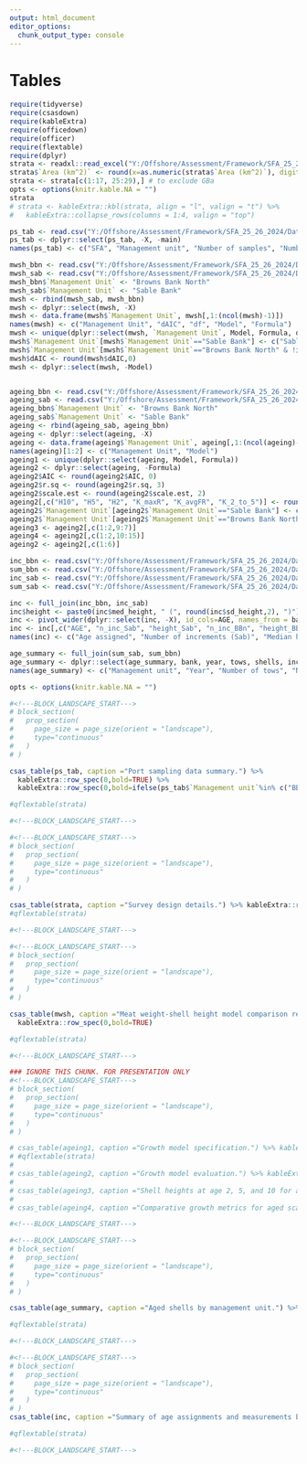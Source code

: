```yaml
---
output: html_document
editor_options: 
  chunk_output_type: console
---
```

\clearpage

# Tables {-}

```r
require(tidyverse)
require(csasdown)
require(kableExtra)
require(officedown)
require(officer)
require(flextable)
require(dplyr)
strata <- readxl::read_excel("Y:/Offshore/Assessment/Framework/SFA_25_26_2024/DataInputs/survey_design.xlsx")
strata$`Area (km^2)` <- round(x=as.numeric(strata$`Area (km^2)`), digits=2)
strata <- strata[c(1:17, 25:29),] # to exclude GBa
opts <- options(knitr.kable.NA = "")
strata
# strata <- kableExtra::kbl(strata, align = "l", valign = "t") %>%
#   kableExtra::collapse_rows(columns = 1:4, valign = "top")

ps_tab <- read.csv("Y:/Offshore/Assessment/Framework/SFA_25_26_2024/DataInputs/Port_sampling/ps_tab.csv")
ps_tab <- dplyr::select(ps_tab, -X, -main)
names(ps_tab) <- c("SFA", "Management unit", "Number of samples", "Number of years with PS data", "Most recent year with PS data", "Number of months with PS data", "Long term median (mc)", "Standard deviation (mc)", "Minimum (mc)", "Maximum (mc)")

mwsh_bbn <- read.csv("Y:/Offshore/Assessment/Framework/SFA_25_26_2024/DataInputs/MWSH/BBn/AICtable.csv")
mwsh_sab <- read.csv("Y:/Offshore/Assessment/Framework/SFA_25_26_2024/DataInputs/MWSH/Sab/AICtable.csv")
mwsh_bbn$`Management Unit` <- "Browns Bank North"
mwsh_sab$`Management Unit` <- "Sable Bank"
mwsh <- rbind(mwsh_sab, mwsh_bbn)
mwsh <- dplyr::select(mwsh, -X)
mwsh <- data.frame(mwsh$`Management Unit`, mwsh[,1:(ncol(mwsh)-1)])
names(mwsh) <- c("Management Unit", "dAIC", "df", "Model", "Formula")
mwsh <- unique(dplyr::select(mwsh, `Management Unit`, Model, Formula, df, dAIC))
mwsh$`Management Unit`[mwsh$`Management Unit`=="Sable Bank"] <- c("Sable Bank", rep(NA, (length(unique(mwsh$Model))-1)))
mwsh$`Management Unit`[mwsh$`Management Unit`=="Browns Bank North" & !is.na(mwsh$`Management Unit`)] <- c("Browns Bank North", rep(NA, (length(unique(mwsh$Model))-1)))
mwsh$dAIC <- round(mwsh$dAIC,0)
mwsh <- dplyr::select(mwsh, -Model)


ageing_bbn <- read.csv("Y:/Offshore/Assessment/Framework/SFA_25_26_2024/DataInputs/Ageing/BBn/summary_stats.csv")
ageing_sab <- read.csv("Y:/Offshore/Assessment/Framework/SFA_25_26_2024/DataInputs/Ageing/Sab/summary_stats.csv")
ageing_bbn$`Management Unit` <- "Browns Bank North"
ageing_sab$`Management Unit` <- "Sable Bank"
ageing <- rbind(ageing_sab, ageing_bbn)
ageing <- dplyr::select(ageing, -X)
ageing <- data.frame(ageing$`Management Unit`, ageing[,1:(ncol(ageing)-1)])
names(ageing)[1:2] <- c("Management Unit", "Model")
ageing1 <- unique(dplyr::select(ageing, Model, Formula))
ageing2 <- dplyr::select(ageing, -Formula)
ageing2$AIC <- round(ageing2$AIC, 0)
ageing2$r.sq <- round(ageing2$r.sq, 3)
ageing2$scale.est <- round(ageing2$scale.est, 2)
ageing2[,c("H10", "H5", "H2", "K_maxR", "K_avgFR", "K_2_to_5")] <- round(ageing2[,c("H10", "H5", "H2", "K_maxR", "K_avgFR", "K_2_to_5")], 1)
ageing2$`Management Unit`[ageing2$`Management Unit`=="Sable Bank"] <- c("Sable Bank", NA, NA)
ageing2$`Management Unit`[ageing2$`Management Unit`=="Browns Bank North" & !is.na(ageing2$`Management Unit`)] <- c("Browns Bank North", NA, NA)
ageing3 <- ageing2[,c(1:2,9:7)]
ageing4 <- ageing2[,c(1:2,10:15)]
ageing2 <- ageing2[,c(1:6)]

inc_bbn <- read.csv("Y:/Offshore/Assessment/Framework/SFA_25_26_2024/DataInputs/Ageing/increments_bbn.csv")
sum_bbn <- read.csv("Y:/Offshore/Assessment/Framework/SFA_25_26_2024/DataInputs/Ageing/age_summary_bbn.csv")
inc_sab <- read.csv("Y:/Offshore/Assessment/Framework/SFA_25_26_2024/DataInputs/Ageing/increments_sab.csv")
sum_sab <- read.csv("Y:/Offshore/Assessment/Framework/SFA_25_26_2024/DataInputs/Ageing/age_summary_sab.csv")

inc <- full_join(inc_bbn, inc_sab)
inc$height <- paste0(inc$med_height, " (", round(inc$sd_height,2), ")")
inc <- pivot_wider(dplyr::select(inc, -X), id_cols=AGE, names_from = bank, values_from=c(n_inc, height))
inc <- inc[,c("AGE", "n_inc_Sab", "height_Sab", "n_inc_BBn", "height_BBn")]
names(inc) <- c("Age assigned", "Number of increments (Sab)", "Median height (Sab, SD)",  "Number of increments (BBn)", "Median height (BBn, SD)")

age_summary <- full_join(sum_sab, sum_bbn)
age_summary <- dplyr::select(age_summary, bank, year, tows, shells, increments, -X, -ager)
names(age_summary) <- c("Management unit", "Year", "Number of tows", "Number of shells", "Number of increments")

opts <- options(knitr.kable.NA = "")

```


```r
#<!---BLOCK_LANDSCAPE_START--->
# block_section(
#   prop_section(
#     page_size = page_size(orient = "landscape"),
#     type="continuous"
#   )
# )

csas_table(ps_tab, caption ="Port sampling data summary.") %>% 
  kableExtra::row_spec(0,bold=TRUE) %>% 
  kableExtra::row_spec(0,bold=ifelse(ps_tab$`Management unit`%in% c("BBn", "Sab"), TRUE, FALSE))

#qflextable(strata)

#<!---BLOCK_LANDSCAPE_START--->
```

```r
#<!---BLOCK_LANDSCAPE_START--->
# block_section(
#   prop_section(
#     page_size = page_size(orient = "landscape"),
#     type="continuous"
#   )
# )

csas_table(strata, caption ="Survey design details.") %>% kableExtra::row_spec(0,bold=TRUE)
#qflextable(strata)

#<!---BLOCK_LANDSCAPE_START--->
```

```r
#<!---BLOCK_LANDSCAPE_START--->
# block_section(
#   prop_section(
#     page_size = page_size(orient = "landscape"),
#     type="continuous"
#   )
# )

csas_table(mwsh, caption ="Meat weight-shell height model comparison results.") %>% 
  kableExtra::row_spec(0,bold=TRUE)

#qflextable(strata)

#<!---BLOCK_LANDSCAPE_START--->
```


```r
### IGNORE THIS CHUNK. FOR PRESENTATION ONLY
#<!---BLOCK_LANDSCAPE_START--->
# block_section(
#   prop_section(
#     page_size = page_size(orient = "landscape"),
#     type="continuous"
#   )
# )

# csas_table(ageing1, caption ="Growth model specification.") %>% kableExtra::row_spec(0,bold=TRUE)
# #qflextable(strata)
# 
# csas_table(ageing2, caption ="Growth model evaluation.") %>% kableExtra::row_spec(0,bold=TRUE)
# 
# csas_table(ageing3, caption ="Shell heights at age 2, 5, and 10 for aged scallops, from three models.") %>% kableExtra::row_spec(0,bold=TRUE)
# 
# csas_table(ageing4, caption ="Comparative growth metrics for aged scallops, from three models. A_avgFR is the age of an average fully-recruited scallop, A_maxR is the age of a scallop at maximum recruit size, and A_minR is the age of a scallop at the minimum recruit size. K values represent growth (in mm) in the year prior to reaching average fully-recruited shell height (K_avgFR) and maximum recruit size (K_maxR), and from ages 2 to 5 (K_2-5).") %>% kableExtra::row_spec(0,bold=TRUE)

#<!---BLOCK_LANDSCAPE_START--->
```

```r
#<!---BLOCK_LANDSCAPE_START--->
# block_section(
#   prop_section(
#     page_size = page_size(orient = "landscape"),
#     type="continuous"
#   )
# )

csas_table(age_summary, caption ="Aged shells by management unit.") %>% kableExtra::row_spec(0,bold=TRUE)

#qflextable(strata)

#<!---BLOCK_LANDSCAPE_START--->
```

```r
#<!---BLOCK_LANDSCAPE_START--->
# block_section(
#   prop_section(
#     page_size = page_size(orient = "landscape"),
#     type="continuous"
#   )
# )
csas_table(inc, caption ="Summary of age assignments and measurements by management unit. Increment height is measured in millimetres. Standard deviation in increment height is provided in parentheses.") %>% kableExtra::row_spec(0,bold=TRUE)

#qflextable(strata)

#<!---BLOCK_LANDSCAPE_START--->
```